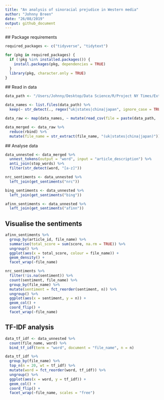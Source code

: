 ```yaml
---
title: "An analysis of sinoracial prejudice in Western media"
author: "Johnny Breen"
date: "26/08/2019"
output: github_document
---
```


## Package requirements

```r
required_packages <- c("tidyverse", "tidytext")

for (pkg in required_packages) {
  if (!pkg %in% installed.packages()) {
    install.packages(pkg, dependencies = TRUE)
  }
  library(pkg, character.only = TRUE)
}
```


## Read in data

```r
data_path <- "/Users/Johnny/Desktop/Data Science/R/Project NY Times/Extractor script/article-extractions"

data_names <- list.files(data_path) %>% 
  keep(~ str_detect(., regex("uk|states|china|japan", ignore_case = TRUE)))

data_raw <- map(data_names, ~ mutate(read_csv(file = paste(data_path, ., sep = "/")), file_name = .))

data_merged <- data_raw %>%
  reduce(rbind) %>%
  mutate(file_name = str_extract(file_name, "(uk|states|china|japan)"))
```

## Analyse data

```r
data_unnested <- data_merged %>%
  unnest_tokens(output = "word", input = "article_description") %>%
  anti_join(stop_words) %>%
  filter(str_detect(word, "[a-z]"))

nrc_sentiments <- data_unnested %>%
  left_join(get_sentiments("nrc")) 

bing_sentiments <- data_unnested %>%
  left_join(get_sentiments("bing")) 

afinn_sentiments <- data_unnested %>%
  left_join(get_sentiments("afinn")) 
```

## Visualise the sentiments

```r
afinn_sentiments %>%
  group_by(article_id, file_name) %>%
  summarise(total_score = sum(score, na.rm = TRUE)) %>%
  ungroup() %>%
  ggplot(aes(x = total_score, colour = file_name)) +
  geom_density() +
  facet_wrap(~file_name)

nrc_sentiments %>%
  filter(!is.na(sentiment)) %>%
  count(sentiment, file_name) %>%
  group_by(file_name) %>%
  mutate(sentiment = fct_reorder(sentiment, n)) %>%
  ungroup() %>%
  ggplot(aes(x = sentiment, y = n)) +
  geom_col() +
  coord_flip() +
  facet_wrap(~file_name)
```

## TF-IDF analysis

```r
data_tf_idf <- data_unnested %>%
  count(file_name, word) %>%
  bind_tf_idf(term = "word", document = "file_name", n = n)

data_tf_idf %>%
  group_by(file_name) %>%
  top_n(n = 20, wt = tf_idf) %>%
  mutate(word = fct_reorder(word, tf_idf)) %>%
  ungroup() %>%
  ggplot(aes(x = word, y = tf_idf)) +
  geom_col() +
  coord_flip() + 
  facet_wrap(~file_name, scales = "free")
```

